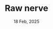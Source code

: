 ---
title: "Raw nerve"
date: "18 Feb, 2025"
isDisplayDate: true
targetType: "_blank"
externalUrl: "http://www.aaronsw.com/weblog/rawnerve"
description: "You know how some people just seem to succeed at everything they do, while others seem helpless, doomed to a life of constant failure? This is a series of pieces on getting better at life."
---